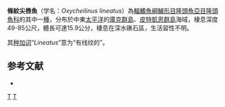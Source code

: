 {{Speciesbox
| status = LC
| status_system = IUCN3.1
| taxon = Oxycheilinus lineatus
| authority = [[Randal|Randal]], [[Westneat|Westneat]] & [[Gomon|Gomon]], 2003
| synonyms = 
}}

'''條紋尖唇魚'''（学名：''Oxycheilinus lineatus''）為[[輻鰭魚綱|輻鰭魚綱]][[鱸形目|鱸形目]][[隆頭魚亞目|隆頭魚亞目]][[隆頭魚科|隆頭魚科]]的其中一[[種|種]]，分布於中東[[太平洋|太平洋]]的[[庫克群島|庫克群島]]、[[皮特凱恩群島|皮特凱恩群島]]海域，棲息深度49-85公尺，體長可達15.9公分，棲息在深水礁石區，生活習性不明。

其[[种加词|种加词]]“''Lineatus''”意为“有线纹的”。

== 参考文献 ==
*{{FishBase_species|genus=Oxycheilinus|species=lineatus|year=2013|month=8}}

{{Taxonbar|from=Q2400379}}

[[Category:尖唇魚屬|T]]
[[Category:2003年描述的鱼类|T]]


{{鱸形目小作品}}